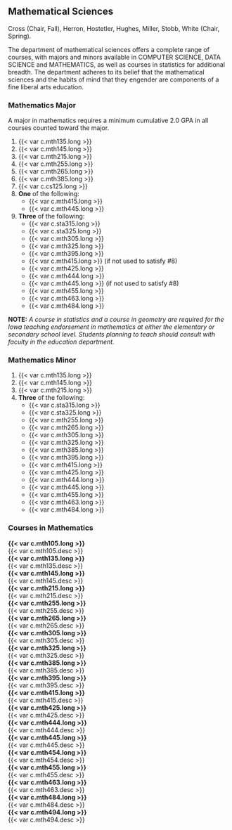 ## Mathematical Sciences {#sec-mathematical-sciences}
Cross (Chair, Fall), Herron, Hostetler, Hughes, Miller, Stobb, White (Chair, Spring). 

The department of mathematical sciences offers a complete range of courses, with majors and minors available in COMPUTER SCIENCE, DATA SCIENCE and MATHEMATICS, as well as courses in statistics for additional breadth. The department adheres to its belief that the mathematical sciences and the habits of mind that they engender are components of a fine liberal arts education.

### Mathematics Major
A major in mathematics requires a minimum cumulative 2.0 GPA in all courses counted toward the major.

1. {{< var c.mth135.long >}}
2. {{< var c.mth145.long >}}
3. {{< var c.mth215.long >}}
4. {{< var c.mth255.long >}}
5. {{< var c.mth265.long >}}
6. {{< var c.mth385.long >}}
7. {{< var c.cs125.long >}}
8. **One** of the following:
	- {{< var c.mth415.long >}}
	- {{< var c.mth445.long >}}
9. **Three** of the following:
	- {{< var c.sta315.long >}}
	- {{< var c.sta325.long >}}
	- {{< var c.mth305.long >}}
	- {{< var c.mth325.long >}}
	- {{< var c.mth395.long >}}
	- {{< var c.mth415.long >}} (if not used to satisfy #8)
	- {{< var c.mth425.long >}}
	- {{< var c.mth444.long >}}
	- {{< var c.mth445.long >}} (if not used to satisfy #8)
	- {{< var c.mth455.long >}}
	- {{< var c.mth463.long >}}
	- {{< var c.mth484.long >}}

**NOTE:** *A course in statistics and a course in geometry are required for the Iowa teaching endorsement in mathematics at either the elementary or secondary school level. Students planning to teach should consult with faculty in the education department. *

### Mathematics Minor
1. {{< var c.mth135.long >}}
2. {{< var c.mth145.long >}}
3. {{< var c.mth215.long >}}
4. **Three** of the following:
	- {{< var c.sta315.long >}}
	- {{< var c.sta325.long >}}
	- {{< var c.mth255.long >}}
	- {{< var c.mth265.long >}}
	- {{< var c.mth305.long >}}
	- {{< var c.mth325.long >}}
	- {{< var c.mth385.long >}}
	- {{< var c.mth395.long >}}
	- {{< var c.mth415.long >}} 
	- {{< var c.mth425.long >}}
	- {{< var c.mth444.long >}}
	- {{< var c.mth445.long >}} 
	- {{< var c.mth455.long >}}
	- {{< var c.mth463.long >}}
	- {{< var c.mth484.long >}}

### Courses in Mathematics
 **{{< var c.mth105.long >}}**  
  {{< var c.mth105.desc >}}  
 **{{< var c.mth135.long >}}**  
  {{< var c.mth135.desc >}}  
 **{{< var c.mth145.long >}}**  
  {{< var c.mth145.desc >}}  
 **{{< var c.mth215.long >}}**  
  {{< var c.mth215.desc >}}  
 **{{< var c.mth255.long >}}**  
  {{< var c.mth255.desc >}}  
 **{{< var c.mth265.long >}}**  
  {{< var c.mth265.desc >}}  
 **{{< var c.mth305.long >}}**  
  {{< var c.mth305.desc >}}  
 **{{< var c.mth325.long >}}**  
  {{< var c.mth325.desc >}}  
 **{{< var c.mth385.long >}}**  
  {{< var c.mth385.desc >}}  
 **{{< var c.mth395.long >}}**  
  {{< var c.mth395.desc >}}  
 **{{< var c.mth415.long >}}**  
  {{< var c.mth415.desc >}}  
 **{{< var c.mth425.long >}}**  
  {{< var c.mth425.desc >}}  
 **{{< var c.mth444.long >}}**  
  {{< var c.mth444.desc >}}  
 **{{< var c.mth445.long >}}**  
  {{< var c.mth445.desc >}}  
 **{{< var c.mth454.long >}}**  
  {{< var c.mth454.desc >}}  
 **{{< var c.mth455.long >}}**  
  {{< var c.mth455.desc >}}  
 **{{< var c.mth463.long >}}**  
  {{< var c.mth463.desc >}}  
 **{{< var c.mth484.long >}}**  
  {{< var c.mth484.desc >}}  
 **{{< var c.mth494.long >}}**  
  {{< var c.mth494.desc >}}  
